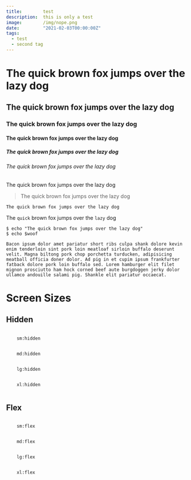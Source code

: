 ```yaml
---
title:        test
description:  this is only a test
image:        /img/nope.png
date:         "2021-02-03T00:00:00Z"
tags:
  - test
  - second tag
---
```


# The quick brown fox jumps over the lazy dog
## The quick brown fox jumps over the lazy dog
### The quick brown fox jumps over the lazy dog
#### The quick brown fox jumps over the lazy dog
##### The quick brown fox jumps over the lazy dog
###### The quick brown fox jumps over the lazy dog

The quick brown fox jumps over the lazy dog

> The quick brown fox jumps over the lazy dog

`The quick brown fox jumps over the lazy dog`

The `quick` brown fox jumps over the `lazy` dog

```shell
$ echo "The quick brown fox jumps over the lazy dog"
$ echo $woof
```

```
Bacon ipsum dolor amet pariatur short ribs culpa shank dolore kevin enim tenderloin sint pork loin meatloaf sirloin buffalo deserunt velit. Magna biltong pork chop porchetta turducken, adipisicing meatball officia doner dolor. Ad pig in et cupim ipsum frankfurter fatback dolore pork loin buffalo sed. Lorem hamburger elit filet mignon prosciutto ham hock corned beef aute burgdoggen jerky dolor ullamco andouille salami pig. Shankle elit pariatur occaecat.
```

# Screen Sizes
## Hidden
<div className="sm:hidden">
  <code>
    sm:hidden
  </code>
</div>

<div className="md:hidden">
  <code>
    md:hidden
  </code>
</div>

<div className="lg:hidden">
  <code>
    lg:hidden
  </code>
</div>

<div className="xl:hidden">
  <code>
    xl:hidden
  </code>
</div>

## Flex
<div className="sm:flex">
  <code>
    sm:flex
  </code>
</div>

<div className="md:flex">
  <code>
    md:flex
  </code>
</div>

<div className="lg:flex">
  <code>
    lg:flex
  </code>
</div>

<div className="xl:flex">
  <code>
    xl:flex
  </code>
</div>
